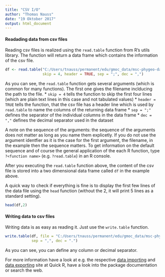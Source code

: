 ```yaml
---
title: "CSV I/O"
author: "Thomas Nauss"
date: "19 Oktober 2017"
output: html_document
---
```

#### Readading data from csv files

Reading csv files is realized using the `read.table` function from R's utils
library. The function will return a data frame which contains the information of
the csv file.

```r
df <- read.table("C:/Users/tnauss/permanent/edu/gmoc_data/msc-phygeo-data-analysis/data/csv/AI001_gebiet_flaeche.csv",
                 skip = 4, header = TRUE, sep = ";", dec = ",")
```

As you can see, the `read.table` function gets several arguments (which is common for many functions). The first one gives the filename inclducing the path to the file. 
* `skip = 4` tells the function to skip the first four lines (which are plain text lines in this case and not tabulated values)
* `header = TRUE` tells the function, that the csv file has a header line which is used by `read.table` to name the columns of the returning data frame
* `sep = ";"` defines the separator of the individual columns in the data frame
* `dec = ","` defines the decimal separator used in the dataset

A note on the sequence of the arguments: the sequence of the arguments does
not matter as long as you name them explicetly. If you do not use the argument
identfier as it is the case for the first argument, the filename, in the example 
then the sequence matters. To get information on the default sequence and of 
course the general application of the each R function, type `?<function name>`
(e.g. `?read.table`) in an R console.

After you executing the `read.table` function above, the content of the csv file is
stored into a two dimensional data frame called `df` in the example above. 

A quick way to check if everything is fine is to display the first few lines of
the data file using the `head` function (without the 2, it will print 5 lines as a standard setting).
```r
head(df,2)
```

#### Writing data to csv files
Writing data is as easy as reading it. Just use the `write.table` function.
```r
write.table(df, file = "C:/Users/tnauss/permanent/edu/gmoc_data/msc-phygeo-data-analysis/temp/new.csv", 
            sep = ",", dec = ".")
```
As you can see, you can define any column or decimal separator.

For more information have a look at e.g. the respective [data importing](http://www.statmethods.net/input/importingdata.html) and [data exporting](http://www.statmethods.net/input/exportingdata.html) site at Quick R, have a look into the package 
documentation or search the web.